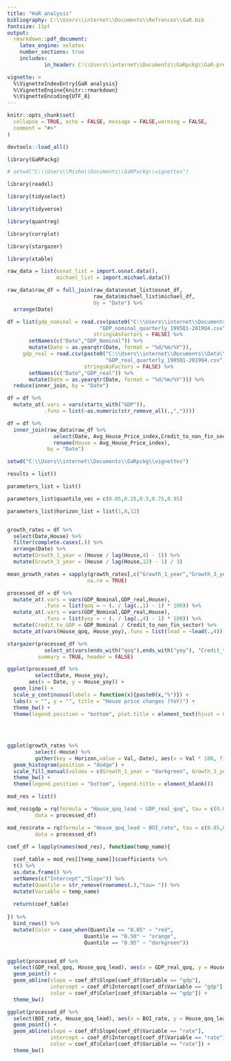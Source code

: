 ```yaml
---
title: "HaR analysis"
bibliography: C:\\Users\\internet\\Documents\\Refrences\\GaR.bib
fontsize: 11pt
output:
  rmarkdown::pdf_document:
    latex_engine: xelatex
    number_sections: true
    includes:
            in_header: C:\\Users\\internet\\Documents\\GaRpckg\\GaR-preamble.tex

vignette: >
  %\VignetteIndexEntry{GaR analysis}
  %\VignetteEngine{knitr::rmarkdown}
  %\VignetteEncoding{UTF_8}
---
```


```r
knitr::opts_chunk$set(
  collapse = TRUE, echo = FALSE, message = FALSE,warning = FALSE,
  comment = "#>"
)
```


```r

devtools::load_all()

library(GaRPackg)

# setwd("C:\\Users\\Misha\\Documents\\GaRPackg\\vignettes")
```


```r

library(readxl)

library(tidyselect)

library(tidyverse)

library(quantreg)

library(corrplot)

library(stargazer)

library(xtable)

```


```r

raw_data = list(osnat_list = import.osnat.data(),
                michael_list = import.michael.data())

raw_data$raw_df = full_join(raw_data$osnat_list$osnat_df,
                            raw_data$michael_list$michael_df,
                            by = "Date") %>% 
  arrange(Date)


```


```r

df = list(gdp_nominal = read.csv(paste0("C:\\Users\\internet\\Documents\\Data\\BOI\\",
                              "GDP_nominal_quarterly_1995Q1-2019Q4.csv"),
                            stringsAsFactors = FALSE) %>% 
       setNames(c("Date","GDP_Nominal")) %>% 
       mutate(Date = as.yearqtr(Date, format = "%d/%m/%Y")),
     gdp_real = read.csv(paste0("C:\\Users\\internet\\Documents\\Data\\BOI\\",
                                "GDP_real_quarterly_1995Q1-2019Q4.csv"),
                         stringsAsFactors = FALSE) %>% 
       setNames(c("Date","GDP_real")) %>% 
       mutate(Date = as.yearqtr(Date, format = "%d/%m/%Y"))) %>% 
  reduce(inner_join, by = "Date")

df = df %>% 
  mutate_at(.vars = vars(starts_with("GDP")),
            .funs = list(~as.numeric(str_remove_all(.,","))))

df = df %>% 
  inner_join(raw_data$raw_df %>% 
               select(Date, Avg_House_Price_index,Credit_to_non_fin_sector,BOI_rate) %>% 
               rename(House = Avg_House_Price_index),
             by = "Date")


```


```r

setwd("C:\\Users\\internet\\Documents\\GaRpckg\\vignettes")

results = list()

parameters_list = list()

parameters_list$quantile_vec = c(0.05,0.25,0.5,0.75,0.95)

parameters_list$horizon_list = list(1,8,12)



```


```r

growth_rates = df %>% 
  select(Date,House) %>% 
  filter(complete.cases(.)) %>% 
  arrange(Date) %>% 
  mutate(Growth_1_year = (House / lag(House,4) - 1)) %>% 
  mutate(Growth_3_year = (House / lag(House,12) - 1) / 3)

mean_growth_rates = sapply(growth_rates[,c("Growth_1_year","Growth_3_year")], mean,
                          na.rm = TRUE)

```


```r

processed_df = df %>% 
  mutate_at(.vars = vars(GDP_Nominal,GDP_real,House),
            .funs = list(qoq = ~ (. / lag(.,1) - 1) * 100)) %>% 
  mutate_at(.vars = vars(GDP_Nominal,GDP_real,House),
            .funs = list(yoy = ~ (. / lag(.,4) - 1) * 100)) %>% 
  mutate(Credit_to_GDP = GDP_Nominal / Credit_to_non_fin_sector) %>% 
  mutate_at(vars(House_qoq, House_yoy),.funs = list(lead = ~lead(.,4)))

```

\section{Descriptive Stats}

```r

stargazer(processed_df %>% 
            select_at(vars(ends_with("qoq"),ends_with("yoy"), "Credit_to_GDP")),
          summary = TRUE, header = FALSE)

```


```r

ggplot(processed_df %>% 
         select(Date, House_yoy),
       aes(x = Date, y = House_yoy)) + 
  geom_line() + 
  scale_y_continuous(labels = function(x){paste0(x,"%")}) + 
  labs(x = "", y = "", title = "House price changes (YoY)") + 
  theme_bw() + 
  theme(legend.position = "bottom", plot.title = element_text(hjust = 0.5))
  
  
  
```


```r

ggplot(growth_rates %>% 
         select(-House) %>% 
         gather(key = Horizon,value = Val,-Date), aes(x = Val * 100, fill = Horizon)) + 
  geom_histogram(position = "dodge") + 
  scale_fill_manual(values = c(Growth_1_year = "darkgreen", Growth_3_year = "red")) + 
  theme_bw() + 
  theme(legend.position = "bottom", legend.title = element_blank())

```


```r

mod_res = list()

mod_res$gdp = rq(formula = "House_qoq_lead ~ GDP_real_qoq", tau = c(0.05,0.5,0.95),
         data = processed_df)

mod_res$rate = rq(formula = "House_qoq_lead ~ BOI_rate", tau = c(0.05,0.5,0.95),
         data = processed_df)

```


```r

coef_df = lapply(names(mod_res), function(temp_name){
  
  coef_table = mod_res[[temp_name]]$coefficients %>% 
  t() %>% 
  as.data.frame() %>% 
  setNames(c("Intercept","Slope")) %>% 
  mutate(Quantile = str_remove(rownames(.),"tau= ")) %>% 
  mutate(Variable = temp_name)
  
  return(coef_table)
  
}) %>% 
  bind_rows() %>% 
  mutate(Color = case_when(Quantile == "0.05" ~ "red",
                         Quantile == "0.50" ~ "orange",
                         Quantile == "0.95" ~ "darkgreen"))



```


```r

ggplot(processed_df %>% 
  select(GDP_real_qoq, House_qoq_lead), aes(x = GDP_real_qoq, y = House_qoq_lead)) + 
  geom_point() + 
  geom_abline(slope = coef_df$Slope[coef_df$Variable == "gdp"],
              intercept = coef_df$Intercept[coef_df$Variable == "gdp"],
              color = coef_df$Color[coef_df$Variable == "gdp"]) + 
  theme_bw()

```



```r

ggplot(processed_df %>% 
  select(BOI_rate, House_qoq_lead), aes(x = BOI_rate, y = House_qoq_lead)) + 
  geom_point() + 
  geom_abline(slope = coef_df$Slope[coef_df$Variable == "rate"],
              intercept = coef_df$Intercept[coef_df$Variable == "rate"],
              color = coef_df$Color[coef_df$Variable == "rate"]) + 
  theme_bw()

```

